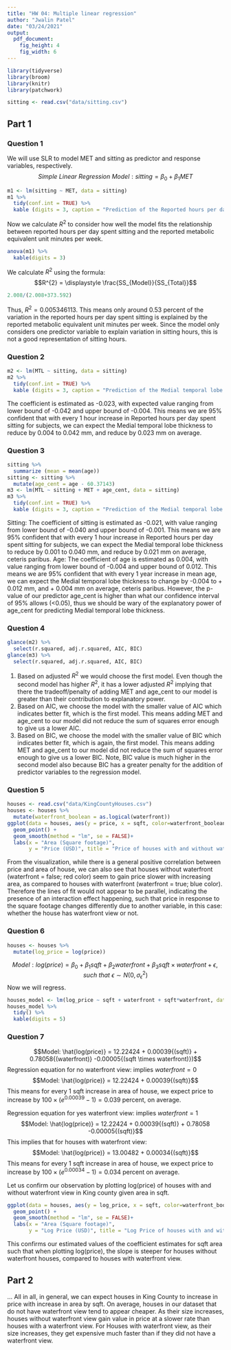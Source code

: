 ```yaml
---
title: "HW 04: Multiple linear regression"
author: "Jwalin Patel"
date: "03/24/2021"
output: 
  pdf_document: 
    fig_height: 4
    fig_width: 6
---
```


```r
library(tidyverse)
library(broom)
library(knitr)
library(patchwork)
```

```r
sitting <- read.csv("data/sitting.csv")
```

## Part 1 

### Question 1
We will use SLR to model MET and sitting as predictor and response variables, respectively. 
$$Simple\ Linear\ Regression\ Model: sitting = \beta_0 + \beta_1{MET}$$
```r
m1 <- lm(sitting ~ MET, data = sitting)
m1 %>%
  tidy(conf.int = TRUE) %>%
  kable (digits = 3, caption = "Prediction of the Reported hours per day spent sitting for subjects given reported metabolic equivalent unit minutes per week")
```
Now we calculate $R^2$ to consider how well the model fits the relationship between reported hours per day spent sitting and the reported metabolic equivalent unit minutes per week. 
```r
anova(m1) %>%
  kable(digits = 3)
```
We calculate $R^2$ using the formula:
$$R^{2} = \displaystyle \frac{SS_{Model}}{SS_{Total}}$$ 
```r
2.008/(2.008+373.592)
```
Thus, $R^2 = 0.005346113$. This means only around 0.53 percent of the variation in the reported hours per day spent sitting is explained by the reported metabolic equivalent unit minutes per week. Since the model only considers one predictor variable to explain variation in sitting hours, this is not a good representation of sitting hours.

### Question 2
```r
m2 <- lm(MTL ~ sitting, data = sitting)
m2 %>%
  tidy(conf.int = TRUE) %>%
  kable (digits = 3, caption = "Prediction of the Medial temporal lobe thickness in mm for subjects given Reported hours per day spent sitting")
```
The coefficient is estimated as -0.023, with expected value ranging from lower bound of -0.042 and upper bound of -0.004. This means we are 95% confident that with every 1 hour increase in Reported hours per day spent sitting for subjects, we can expect the Medial temporal lobe thickness to reduce by 0.004 to 0.042 mm, and reduce by 0.023 mm on average. 

### Question 3
```r
sitting %>%
  summarize (mean = mean(age))
sitting <- sitting %>% 
  mutate(age_cent = age - 60.37143)
m3 <- lm(MTL ~ sitting + MET + age_cent, data = sitting)
m3 %>%
  tidy(conf.int = TRUE) %>%
  kable (digits = 3, caption = "Prediction of the Medial temporal lobe thickness in mm for subjects given Reported hours per day spent sitting, Reported metabolic equivalent unit minutes per week and Mean centered age")
```
Sitting: The coefficient of sitting is estimated as  -0.021, with value ranging from lower bound of -0.040 and upper bound of -0.001. This means we are 95% confident that with every 1 hour increase in Reported hours per day spent sitting for subjects, we can expect the Medial temporal lobe thickness to reduce by 0.001 to 0.040 mm, and reduce by 0.021 mm on average, ceteris paribus. 
Age: The coefficient of age is estimated as  0.004, with value ranging from lower bound of -0.004 and upper bound of 0.012. This means we are 95% confident that with every 1 year increase in mean age, we can expect the Medial temporal lobe thickness to change by -0.004 to + 0.012 mm, and + 0.004 mm on average, ceteris paribus. However, the p-value of our predictor age_cent is higher than what our confidence interval of 95% allows (<0.05), thus we should be wary of the explanatory power of age_cent for predicting Medial temporal lobe thickness.  

### Question 4
```r
glance(m2) %>% 
  select(r.squared, adj.r.squared, AIC, BIC)
glance(m3) %>% 
  select(r.squared, adj.r.squared, AIC, BIC)
```
1. Based on adjusted $R^2$ we would choose the first model. Even though the second model has higher $R^2$, it has a lower adjusted $R^2$ implying that there the tradeoff/penalty of adding MET and age_cent to our model is greater than their contribution to explanatory power. 
2. Based on AIC, we choose the model with the smaller value of AIC which indicates better fit, which is the first model. This means adding MET and age_cent to our model did not reduce the sum of squares error enough to give us a lower AIC. 
3. Based on BIC, we choose the model with the smaller value of BIC which indicates better fit, which is again, the first model. This means adding MET and age_cent to our model did not reduce the sum of squares error enough to give us a lower BIC. Note, BIC value is much higher in the second model also because BIC has a greater penalty for the addition of predictor variables to the regression model. 

### Question 5
```r
houses <- read.csv("data/KingCountyHouses.csv")
houses <- houses %>% 
  mutate(waterfront_boolean = as.logical(waterfront))
ggplot(data = houses, aes(y = price, x = sqft, color=waterfront_boolean,)) +
  geom_point() +
  geom_smooth(method = "lm", se = FALSE)+
  labs(x = "Area (Square footage)",
       y = "Price (USD)", title = "Price of houses with and without waterfront view in King County given Area in square footage")
```

From the visualization, while there is a general positive correlation between price and area of house, we can also see that houses without waterfront (waterfront = false; red color) seem to gain price slower with increasing area, as compared to houses with waterfront (waterfront = true; blue color). Therefore the lines of fit would not appear to be parallel, indicating the presence of an interaction effect happening, such that price in response to the square footage changes differently due to another variable, in this case: whether the house has waterfront view or not.   

### Question 6
```r
houses <- houses %>%
  mutate(log_price = log(price))
```
$$Model: log(price) = \beta_0 + \beta_1{sqft} + \beta_2{waterfront} + \beta_3{sqft \times waterfront} + \epsilon, such\ that\ \epsilon \sim N(0,\sigma^2_\epsilon)$$
Now we will regress. 
```r
houses_model <- lm(log_price ~ sqft + waterfront + sqft*waterfront, data = houses)
houses_model %>%
  tidy() %>%
  kable(digits = 5)
```

### Question 7
$$Model: \hat{log(price)} = 12.22424 + 0.00039{(sqft)} + 0.78058{(waterfront)} -0.00005{(sqft \times waterfront)})$$
Regression equation for no waterfront view: implies $waterfront = 0$
$$Model: \hat{log(price)} = 12.22424 + 0.00039{(sqft)}$$
This means for every 1 sqft increase in area of house, we expect price to increase by 
$100 × (e^0.00039 - 1) = 0.039$ percent, on average. 

Regression equation for yes waterfront view: implies $waterfront = 1$
$$Model: \hat{log(price)} = 12.22424 + 0.00039{(sqft)} + 0.78058 -0.00005{(sqft)}$$
This implies that for houses with waterfront view: 
$$Model: \hat{log(price)} = 13.00482 + 0.00034{(sqft)}$$
This means for every 1 sqft increase in area of house, we expect price to increase by 
$100 × (e^0.00034 - 1) = 0.034$ percent on average. 

Let us confirm our observation by plotting log(price) of houses with and without waterfront view in King county given area in sqft. 
```r
ggplot(data = houses, aes(y = log_price, x = sqft, color=waterfront_boolean,)) +
  geom_point() +
  geom_smooth(method = "lm", se = FALSE)+
  labs(x = "Area (Square footage)",
       y = "Log Price (USD)", title = "Log Price of houses with and without waterfront view in King County given Area in square footage")
```
This confirms our estimated values of the coefficient estimates for sqft area such that when plotting log(price), the slope is steeper for houses without waterfront houses, compared to houses with waterfront view. 

## Part 2
...
All in all, in general, we can expect houses in King County to increase in price with increase in area by sqft.
On average, houses in our dataset that do not have waterfront view tend to appear cheaper. As their size increases, houses without waterfront view gain value in price at a slower rate than houses with a waterfront view. For Houses with waterfront view, as their size increases, they get expensive much faster than if they did not have a waterfront view. 



